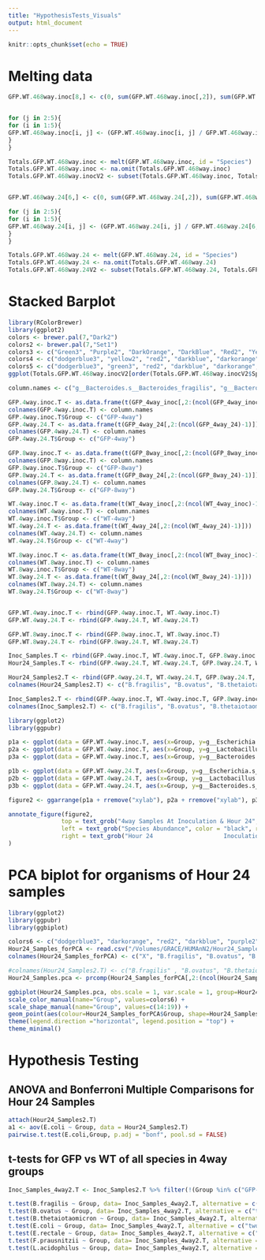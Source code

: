 ```yaml
---
title: "HypothesisTests_Visuals"
output: html_document
---
```


```r
knitr::opts_chunk$set(echo = TRUE)
```

# Melting data
```r
GFP.WT.468way.inoc[8,] <- c(0, sum(GFP.WT.468way.inoc[,2]), sum(GFP.WT.468way.inoc[,3]), sum(GFP.WT.468way.inoc[,4]), sum(GFP.WT.468way.inoc[,5]))


for (j in 2:5){
for (i in 1:5){
GFP.WT.468way.inoc[i, j] <- (GFP.WT.468way.inoc[i, j] / GFP.WT.468way.inoc[6,j]) * 100   
}  
}

Totals.GFP.WT.468way.inoc <- melt(GFP.WT.468way.inoc, id = "Species")
Totals.GFP.WT.468way.inoc <- na.omit(Totals.GFP.WT.468way.inoc)
Totals.GFP.WT.468way.inocV2 <- subset(Totals.GFP.WT.468way.inoc, Totals.GFP.WT.468way.inoc$Species != 0)


GFP.WT.468way.24[6,] <- c(0, sum(GFP.WT.468way.24[,2]), sum(GFP.WT.468way.24[,3]), sum(GFP.WT.468way.24[,4]), sum(GFP.WT.468way.24[,5]))

for (j in 2:5){
for (i in 1:5){
GFP.WT.468way.24[i, j] <- (GFP.WT.468way.24[i, j] / GFP.WT.468way.24[6,j])  * 100  
}  
}

Totals.GFP.WT.468way.24 <- melt(GFP.WT.468way.24, id = "Species")
Totals.GFP.WT.468way.24 <- na.omit(Totals.GFP.WT.468way.24)
Totals.GFP.WT.468way.24V2 <- subset(Totals.GFP.WT.468way.24, Totals.GFP.WT.468way.24$Species != 0)
```

# Stacked Barplot
```r
library(RColorBrewer)
library(ggplot2)
colors <- brewer.pal(7,"Dark2")
colors2 <- brewer.pal(7,"Set1") 
colors3 <- c("Green3", "Purple2", "DarkOrange", "DarkBlue", "Red2", "Yellow2", "DodgerBlue3")
colors4 <- c("dodgerblue3", "yellow2", "red2", "darkblue", "darkorange", "purple2", "green3")
colors5 <- c("dodgerblue3", "green3", "red2", "darkblue", "darkorange", "purple2", "yellow2")
ggplot(Totals.GFP.WT.468way.inocV2[order(Totals.GFP.WT.468way.inocV2$Species, decreasing = T),], aes(variable, value, fill=factor(Species, levels=c("g__Escherichia.s__Escherichia_coli", "g__Lactobacillus.s__Lactobacillus_acidophilus", "g__Bacteroides.s__Bacteroides_ovatus", "g__Faecalibacterium.s__Faecalibacterium_prausnitzii", "g__Bacteroides.s__Bacteroides_fragilis", "g__Eubacterium.s__Eubacterium_rectale",  "g__Bacteroides.s__Bacteroides_thetaiotaomicron")))) + geom_bar(stat = "identity") + theme( axis.text.x=element_text(size=10, angle=45))  + labs(title= "Species Abundance (Inoculation)", y="Relative Abundance (%)", x=element_blank()) + theme(panel.grid.major = element_blank(), panel.grid.minor = element_blank(), panel.border = element_blank(), panel.background = element_blank()) + labs(fill="Species") + scale_fill_manual(name = "Species", labels = c("E. coli", "L. acidophilus", "B. ovatus", "F. prausnitzii", "B. fragilis", "E. rectale", "B. theta"), values=colors4) + theme(plot.title = element_text(hjust = 0.5))
```

```r
column.names <- c("g__Bacteroides.s__Bacteroides_fragilis", "g__Bacteroides.s__Bacteroides_ovatus", "g__Bacteroides.s__Bacteroides_thetaiotaomicron", "g__Escherichia.s__Escherichia_coli", "g__Eubacterium.s__Eubacterium_rectale", "g__Faecalibacterium.s__Faecalibacterium_prausnitzii", "g__Lactobacillus.s__Lactobacillus_acidophilus")

GFP.4way.inoc.T <- as.data.frame(t(GFP_4way_inoc[,2:(ncol(GFP_4way_inoc)-1)]))
colnames(GFP.4way.inoc.T) <- column.names
GFP.4way.inoc.T$Group <- c("GFP-4way")
GFP.4way.24.T <- as.data.frame(t(GFP_4way_24[,2:(ncol(GFP_4way_24)-1)]))
colnames(GFP.4way.24.T) <- column.names
GFP.4way.24.T$Group <- c("GFP-4way")

GFP.8way.inoc.T <- as.data.frame(t(GFP_8way_inoc[,2:(ncol(GFP_8way_inoc)-1)]))
colnames(GFP.8way.inoc.T) <- column.names
GFP.8way.inoc.T$Group <- c("GFP-8way")
GFP.8way.24.T <- as.data.frame(t(GFP_8way_24[,2:(ncol(GFP_8way_24)-1)]))
colnames(GFP.8way.24.T) <- column.names
GFP.8way.24.T$Group <- c("GFP-8way")

WT.4way.inoc.T <- as.data.frame(t(WT_4way_inoc[,2:(ncol(WT_4way_inoc)-1)]))
colnames(WT.4way.inoc.T) <- column.names
WT.4way.inoc.T$Group <- c("WT-4way")
WT.4way.24.T <- as.data.frame(t(WT_4way_24[,2:(ncol(WT_4way_24)-1)]))
colnames(WT.4way.24.T) <- column.names
WT.4way.24.T$Group <- c("WT-4way")

WT.8way.inoc.T <- as.data.frame(t(WT_8way_inoc[,2:(ncol(WT_8way_inoc)-1)]))
colnames(WT.8way.inoc.T) <- column.names
WT.8way.inoc.T$Group <- c("WT-8way")
WT.8way.24.T <- as.data.frame(t(WT_8way_24[,2:(ncol(WT_8way_24)-1)]))
colnames(WT.8way.24.T) <- column.names
WT.8way.24.T$Group <- c("WT-8way")


GFP.WT.4way.inoc.T <- rbind(GFP.4way.inoc.T, WT.4way.inoc.T)
GFP.WT.4way.24.T <- rbind(GFP.4way.24.T, WT.4way.24.T)

GFP.WT.8way.inoc.T <- rbind(GFP.8way.inoc.T, WT.8way.inoc.T)
GFP.WT.8way.24.T <- rbind(GFP.8way.24.T, WT.8way.24.T)

Inoc_Samples.T <- rbind(GFP.4way.inoc.T, WT.4way.inoc.T, GFP.8way.inoc.T, WT.8way.inoc.T) 
Hour24_Samples.T <- rbind(GFP.4way.24.T, WT.4way.24.T, GFP.8way.24.T, WT.8way.24.T)  

Hour24_Samples2.T <- rbind(GFP.4way.24.T, WT.4way.24.T, GFP.8way.24.T, WT.8way.24.T) 
colnames(Hour24_Samples2.T) <- c("B.fragilis", "B.ovatus", "B.thetaiotaomicron", "E.coli", "E.rectale", "F.prausnitzii", "L.acidophilus", "Group")

Inoc_Samples2.T <- rbind(GFP.4way.inoc.T, WT.4way.inoc.T, GFP.8way.inoc.T, WT.8way.inoc.T) 
colnames(Inoc_Samples2.T) <- c("B.fragilis", "B.ovatus", "B.thetaiotaomicron", "E.coli", "E.rectale", "F.prausnitzii", "L.acidophilus", "Group")
```

```r
library(ggplot2)
library(ggpubr)

p1a <- ggplot(data = GFP.WT.4way.inoc.T, aes(x=Group, y=g__Escherichia.s__Escherichia_coli, fill=Group)) + geom_boxplot() + labs(title = "E. coli",y = "Relative Abundance") + scale_fill_brewer(palette="Set1") + theme_minimal() + theme(plot.title = element_text(hjust = 0.5),legend.position="none")
p2a <- ggplot(data = GFP.WT.4way.inoc.T, aes(x=Group, y=g__Lactobacillus.s__Lactobacillus_acidophilus, fill=Group)) + geom_boxplot() + labs(title = "L. acidophilus",y = "Relative Abundance") + scale_fill_brewer(palette="Set1") + theme_minimal() + theme(plot.title = element_text(hjust = 0.5),legend.position="none")
p3a <- ggplot(data = GFP.WT.4way.inoc.T, aes(x=Group, y=g__Bacteroides.s__Bacteroides_thetaiotaomicron, fill=Group)) + geom_boxplot() + labs(title = "B. thetaiotaomicron",y = "Relative Abundance") + scale_fill_brewer(palette="Set1") + theme_minimal() + theme(plot.title = element_text(hjust = 0.5),legend.position="none")

p1b <- ggplot(data = GFP.WT.4way.24.T, aes(x=Group, y=g__Escherichia.s__Escherichia_coli, fill=Group)) + geom_boxplot() + labs(y = "Relative Abundance") + scale_fill_brewer(palette="Set1") + theme_minimal() + theme(legend.position="none")
p2b <- ggplot(data = GFP.WT.4way.24.T, aes(x=Group, y=g__Lactobacillus.s__Lactobacillus_acidophilus, fill=Group)) + geom_boxplot() + labs(y = "Relative Abundance") + scale_fill_brewer(palette="Set1") + theme_minimal() + theme(plot.title = element_text(hjust = 0.5),legend.position="none")
p3b <- ggplot(data = GFP.WT.4way.24.T, aes(x=Group, y=g__Bacteroides.s__Bacteroides_thetaiotaomicron, fill=Group)) + geom_boxplot() + labs(y = "Relative Abundance") + scale_fill_brewer(palette="Set1") + theme_minimal() + theme(plot.title = element_text(hjust = 0.5),legend.position="none")

figure2 <- ggarrange(p1a + rremove("xylab"), p2a + rremove("xylab"), p3a + rremove("xylab"), p1b + rremove("xylab"), p2b + rremove("xylab"), p3b + rremove("xylab"), ncol = 3, nrow = 2)

annotate_figure(figure2,
               top = text_grob("4way Samples At Inoculation & Hour 24", color = "black", face = "bold", size = 14),
               left = text_grob("Species Abundance", color = "black", rot = 90),
               right = text_grob("Hour 24                    Inoculation", color = "gray40", rot = 90),
)
```

# PCA biplot for organisms of Hour 24 samples 
```r
library(ggplot2)
library(ggpubr)
library(ggbiplot)

colors6 <- c("dodgerblue3", "darkorange", "red2", "darkblue", "purple2", "yellow2","gray")
Hour24_Samples_forPCA <- read.csv("/Volumes/GRACE/HUMAnN2/Hour24_Samples_forPCA.csv")
colnames(Hour24_Samples_forPCA) <- c("X", "B.fragilis", "B.ovatus", "B.thetaiotaomicron", "E.coli", "E.rectale", "F.prausnitzii", "L.acidophilus", "Full_Group", "Group")

#colnames(Hour24_Samples2.T) <- c("B.fragilis" , "B.ovatus", "B.thetaiotaomicron", "E.coli", "E.rectale", "F.prausnitzii", "L.acidophilus", "Group")
Hour24_Samples.pca <- prcomp(Hour24_Samples_forPCA[,2:(ncol(Hour24_Samples_forPCA)-2)], center = TRUE,scale. = TRUE)

ggbiplot(Hour24_Samples.pca, obs.scale = 1, var.scale = 1, group=Hour24_Samples_forPCA$Group, var.axes = FALSE, labels.size=3, ellipse = TRUE, ellipse.prob = 0.95) +
scale_color_manual(name="Group", values=colors6) +  
scale_shape_manual(name="Group", values=c(14:19)) +
geom_point(aes(colour=Hour24_Samples_forPCA$Group, shape=Hour24_Samples_forPCA$Group), size = 3) +
theme(legend.direction ="horizontal", legend.position = "top") + 
theme_minimal()
```

# Hypothesis Testing

## ANOVA and Bonferroni Multiple Comparisons for Hour 24 Samples
```r
attach(Hour24_Samples2.T)
a1 <- aov(E.coli ~ Group, data = Hour24_Samples2.T)
pairwise.t.test(E.coli,Group, p.adj = "bonf", pool.sd = FALSE)
```

## t-tests for GFP vs WT of all species in 4way groups
```r
Inoc_Samples_4way2.T <- Inoc_Samples2.T %>% filter(!(Group %in% c("GFP-8way","WT-8way")))

t.test(B.fragilis ~ Group, data= Inoc_Samples_4way2.T, alternative = c("two.sided"))
t.test(B.ovatus ~ Group, data= Inoc_Samples_4way2.T, alternative = c("two.sided"))
t.test(B.thetaiotaomicron ~ Group, data= Inoc_Samples_4way2.T, alternative = c("two.sided"))
t.test(E.coli ~ Group, data= Inoc_Samples_4way2.T, alternative = c("two.sided"))
t.test(E.rectale ~ Group, data= Inoc_Samples_4way2.T, alternative = c("two.sided"))
t.test(F.prausnitzii ~ Group, data= Inoc_Samples_4way2.T, alternative = c("two.sided"))  
t.test(L.acidophilus ~ Group, data= Inoc_Samples_4way2.T, alternative = c("two.sided"))  
```




